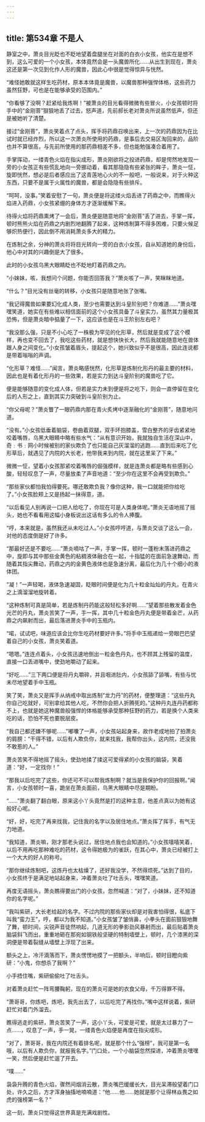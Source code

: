 ```yaml
---
---
---
```

title: 第534章 不是人
---



静室之中，萧炎目光眨也不眨地望着盘腿坐在对面的白衣小女孩，他实在是想不到，这么可爱的一个小女孩，本体竟然会是一头魔兽所化……从出生到现在，萧炎这还是第一次见到化作人形的魔兽，因此心中很是觉得惊异与恍然。

“难怪她敢就这样生吃药材，原本本体竟是魔兽，以魔兽那种强悍体格，这些药力虽然狂野，可也是在能够承受的范围内。”

“你看够了没啊？赶紧给我炼啊！”被萧炎的目光看得微微有些冒火，小女孩顿时将手中的“金刚菩”狠狠地丢了过去，怒声道，先前郝长老对萧炎所说虽然低声，但还是被她听了清楚。

接过“金刚菩”，萧炎笑着点了点头，挥手将药鼎召唤出来，上一次的药鼎因为在比试时就已经炸烈，所以这一次萧炎所使用的药鼎，是事后去交易区淘回来的，品阶也并不算很高，与先前所使用的那药鼎相差不多，但也能勉强凑合着用了。

手掌挥动，一缕青色火焰在指尖成形，萧炎刚欲将之投进药鼎，却是愕然地发现一旁的小女孩正有些慌乱地向一旁挪动着，看其那隐隐有些紧张的眸子，萧炎一怔，旋即恍然，想必是后者感应出了这青莲地心火的不一般吧，一般说来，对于火种这东西，只要不是属于火属性的魔兽，都是会隐隐有些排斥。

“呵呵，没事。”笑着安慰了一句，萧炎便是将这缕火焰丢进了药鼎之中，而瞧得火焰进入药鼎，小女孩紧绷的身体方才逐渐缓解下来。

待得火焰将药鼎熏烤了一会后，萧炎便是随意地将“金刚菩”丢了进去，手掌一挥，顿时熊熊火焰在药鼎之内剧烈地翻腾了起来，这种炼制算不得多困难，只要火候足够炽热便行，因此倒不用消耗萧炎多大的精力。

在炼制之余，分神的萧炎将将目光转向一旁的白衣小女孩，自从知道她的身份后，他心中对其的兴趣倒是大了很多。

此时的小女孩乌黑大眼睛眨也不眨地盯着药鼎之内。

“小妹妹，咳，我想问个问题，你能否回答我？”萧炎咳了一声，笑眯眯地道。

“什么？”目光没有丝毫的转移，小女孩只是随意地张了张嘴。

“我记得魔兽如果要幻化成人类，至少也需要达到斗皇阶别吧？你难道……”萧炎嘿嘿笑道，她实在有些难以相信面前的这个小女孩具备了斗皇实力，虽然其力量极其恐怖，但是萧炎暗中掂量了一下，这应该也是在斗王阶别左右吧？

“我没那么强，只是不小心吃了一株极为罕见的化形草，然后就是变成了这个模样，再也变不回去了，我吃这些药材，就是想快快长大，然后我就能随意地在兽体跟人身之间变化。”小女孩皱着眉头，提起这个，她兴致似乎不是很高，因此连说都是带着嗡嗡的声调。

“化形草？难怪……”闻言，萧炎略感恍然，化形草是炼制化形丹的最主要的材料，因此也是有着化形丹的一些效果，若是实力到达斗皇阶别的魔兽吃了它。

便是能够随意的变化成人体，但若是实力未到便是将之吃下，则会一直停留在变化后的人形之上，直到其实力突破到斗皇阶别为止。

“你父母呢？”萧炎瞥了一眼药鼎内那在青火炙烤中逐渐融化的“金刚菩”，随意地问道。

“没有。”小女孩低垂着脑袋，卷曲着双腿，双手环抱膝盖，雪白整齐的牙齿紧紧地咬着嘴唇，乌黑大眼睛中略有些水气：“从有意识开始，我就独自生活在深山中，奇﹕书﹕网小时候被别的家伙欺负了也只能自己灰溜溜的逃跑……直到后来吃了化形草后，就遇见了内院的大长老，他带我来到内院，就在这里呆了下来。”

微微一怔，望着小女孩那紧咬着嘴唇的倔强模样，就是连萧炎都是略有些感到心酸，轻轻叹息了一声，尽量放柔了声音地道：“至少你在这里不会再受到欺负。”

“那些家伙都怕我怕得要死。哪还敢欺负我？像你这种，我一口就能把你给吃了。”小女孩脸颊上又是扬起一抹得意，道。

“以后看见人别再说一口把人给吃了，你现在可是人类身体呢。”萧炎无语地摇了摇头，她也不看看用这幅小身板说出这话有多么的令人捧腹。

“哼，本来就是，虽然我还从未吃过人。”小女孩哼哼道，与萧炎交谈了这么一会，对他的态度倒是好了许多。

“那最好还是不要吃……”萧炎嘀咕了一声，手掌一挥，顿时一蓬粉末落进药鼎之中，旋即与其中那些金黄色的粘稠液体融合在一起，十指猛的在面前急速舞动，而随着其指尖舞动，药鼎之内的金黄色液体也是急速分离，最后化为几十个细小的液体团。

“凝！”一声轻喝，液体急速凝固，眨眼时间便是化为几十粒金灿灿的丹丸，在青火之上滴溜溜地旋转着。

“这种炼制可真是简单，若是炼制丹药能这般轻松多好啊……”望着那些散发着金色光芒的丹丸，萧炎苦笑了一声，手一挥，其中几十粒金色丹丸便是带着金芒，从药鼎之内飙射而出，最后落进萧炎手中的玉瓶内。

“喏，试试吧，味道应该会比你生吃药材要好许多。”将手中玉瓶递给一旁眼巴巴望着自己的小女孩，萧炎笑着道。

“嗯嗯。”连连点着头，小女孩迅速地倒出一粒金色丹丸，也不顾其上残留的温度，直接一口丢进嘴中，使劲地嚼动了起来。

“好吃……”三下两口便是将丹丸嚼碎，并且咽进肚内，小女孩舔了舔嘴，有些与忧未尽地望着手中玉瓶。

笑了笑，萧炎又是挥手从纳戒中取出炼制“龙力丹”的药材，便整理道：“这些丹丸你自己吃就好，可别拿给其他人吃，不然你会把人折腾死的。”这种丹丸连丹药都称不上，也就是她这种魔兽般强悍的体格能够承受那种狂野的药力，若是换个人类来吃的话，恐怕不死也要脱层皮。

“我自己都还嫌不够呢……”嘟囔了一声，小女孩站起身来，故作老成地拍了拍萧炎的肩膀：“干得不错，以后有人欺负你，就来找我，我帮你出头，这内院，还没我不敢惹的人。”

萧炎苦笑不得地摇了摇头，使劲地揉了揉这可爱得紧的小女孩的脑袋，笑着道：“好，一定找你！”

“那我以后吃完了这些，你还可不可以帮我炼制啊？就当是我保护你的回报啊。”闻言，小女孩顿时一喜，跪坐在萧炎面前，乌黑大眼睛中尽是期盼。

“……”萧炎翻了翻白眼，原来这小丫头竟然是打的这种主意，他差点真以为她有这般好心呢。

“好，好，吃完了再来找我，记住我的名字以及居住地点。”萧炎挥了挥手，有气无力地道。

“我知道，萧炎嘛，刚才那老头说过，居住地点我也会知道的。”小女孩嘻嘻笑着，以后不用再吃那种难吃的药材，这令得她极为的雀跃，在其心中，萧炎已经被打上一个大大的好人的称号。

“那你继续炼制吧，这炼丹也太枯燥了，还好我没学，不然得烦死。”达到了目的，小女孩终于是满足地站起身来，冲着萧炎吐了吐舌头，嘿嘿笑道。

再度无语摇头，萧炎瞧得要出门的小女孩，忽然喊道：“对了，小妹妹，还不知道你的名字呢。”

“我叫紫研，大长老给起的名字。不过内院的那些家伙却是对我害怕得很，私底下叫我“蛮力王”，哼，都以为我不知道。”小女孩皱了皱俏鼻，小拳头在面前狠狠地舞了舞，顿时间，尖锐声音徒然响起，几道无形的拳影劲风暴射而出，最后贴着萧炎脑袋斜飞而出，重重地砸在那宛如钢铁般坚硬的特制墙壁上，顿时，几个漆黑的深洞便是带着裂缝从墙壁上浮现了出来。

额头之上，冷汗滴落而下，萧炎愣愣地摸了一把额头，半响后，顿时目瞪向紫研：“小鬼，你想杀了我啊？”

小手捂住嘴，紫研偷偷吐了吐舌头。

对着萧炎赶忙一阵弯腰鞠躬，现在的萧炎可是她的衣食父母，千万得罪不得。

“萧哥哥，你炼吧，炼吧，我先出去了，以后吃完了再找你。”嘴中这样说着，紫研赶忙对着门外溜去。

瞧得逃走的紫研，萧炎苦笑了一声，这小丫头，可爱是可爱，就是太过暴力了一点……，叹息了一声，手一晃，一缕青色火焰便是再度在指尖成形。

“对了，萧哥哥，我在内院还有着排名呢，就是那个什么“强榜”，我可是第一名哦，以后有人欺负你，就报我名字。”门口处，一个小脑袋忽然探进，冲着萧炎嘿嘿一笑，然后便是赶忙遛了开去。

“噗……”

袅袅升腾的青色火焰，骤然间烟消云散，萧炎嘴巴缓缓长大，目光呆滞般望着门口处，许久之后，方才浑身抽搐地喃喃道：“他……他……她就是那个让得林焱畏之如虎的强榜第一名？”

这一刻，萧炎只觉得这世界真是充满戏剧性。